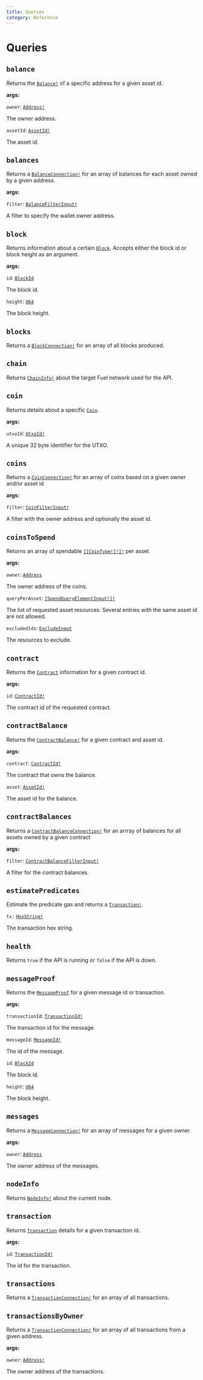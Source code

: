 ```yaml
---
title: Queries
category: Reference
---
```


# Queries

## `balance`

Returns the <a href="/docs/reference/objects/#balance">`Balance!`</a> of a specific address for a given asset id.

**args:**

`owner`: <a href="/docs/reference/scalars/#address">`Address!`</a>

The owner address.

`assetId`: <a href="/docs/reference/scalars/#assetid">`AssetId!`</a>

The asset id.

## `balances`

Returns a <a href="/docs/reference/objects/#balance">`BalanceConnection!`</a> for an array of balances for each asset owned by a given address.

**args:**

`filter`: <a href="/docs/reference/objects/#balancefilterinput">`BalanceFilterInput!`</a>

A filter to specify the wallet owner address.

## `block`

Returns information about a certain <a href="/docs/reference/objects/#block">`Block`</a>. Accepts either the block id or block height as an argument.

**args:**

`id`: <a href="/docs/reference/scalars/#blockid">`BlockId`</a>

The block id.

`height`: <a href="/docs/reference/scalars/#u64">`U64`</a>

The block height.

## `blocks`

Returns a <a href="/docs/reference/objects/#block">`BlockConnection!`</a> for an array of all blocks produced.

## `chain`

Returns <a href="/docs/reference/objects/#chaininfo">`ChainInfo!`</a> about the target Fuel network used for the API.

## `coin`

Returns details about a specific <a href="/docs/reference/objects/#coin">`Coin`</a>.

**args:**

`utxoId`: <a href="/docs/reference/scalars/#utxoid">`UtxoId!`</a>

A unique 32 byte identifier for the UTXO.

## `coins`

Returns a <a href="/docs/reference/objects/#coin">`CoinConnection!`</a> for an array of coins based on a given owner and/or asset id

**args:**

`filter`: <a href="/docs/reference/objects/#coinfilterinput">`CoinFilterInput!`</a>

A filter with the owner address and optionally the asset id.

## `coinsToSpend`

Returns an array of spendable <a href="/docs/reference/unions/#cointype">`[[CoinType!]!]!`</a> per asset.

**args:**

`owner`: <a href="/docs/reference/scalars/#address">`Address`</a>

The owner address of the coins.

`queryPerAsset`: <a href="/docs/reference/objects/#spendqueryelementinput">`[SpendQueryElementInput!]!`</a>

The list of requested asset resources. Several entries with the same asset id are not allowed.

`excludedIds`: <a href="/docs/reference/objects/#excludeinput">`ExcludeInput`</a>

The resources to exclude.

## `contract`

Returns the <a href="/docs/reference/objects/#contract">`Contract`</a> information for a given contract id.

**args:**

`id`: <a href="/docs/reference/scalars/#contractid">`ContractId!`</a>

The contract id of the requested contract.

## `contractBalance`

Returns the <a href="/docs/reference/objects/#contractbalance">`ContractBalance!`</a> for a given contract and asset id.

**args:**

`contract`: <a href="/docs/reference/scalars/#contractid">`ContractId!`</a>

The contract that owns the balance.

`asset`: <a href="/docs/reference/scalars/#assetid">`AssetId!`</a>

The asset id for the balance.

## `contractBalances`

Returns a <a href="/docs/reference/objects/#contractbalance">`ContractBalanceConnection!`</a> for an arrray of balances for all assets owned by a given contract

**args:**

`filter`: <a href="/docs/reference/objects/#contractbalancefilterinput">`ContractBalanceFilterInput!`</a>

A filter for the contract balances.

## `estimatePredicates`

Estimate the predicate gas and returns a <a href="/docs/reference/objects/#transaction">`Transaction!`</a>.

`tx:` <a href="/docs/reference/scalars/#hexstring">`HexString!`</a>

The transaction hex string.

## `health`

Returns `true` if the API is running or `false` if the API is down.

## `messageProof`

Returns the <a href="/docs/reference/objects/#messageproof">`MessageProof`</a> for a given message id or transaction.

**args:**

`transactionId`: <a href="/docs/reference/scalars/#transactionid">`TransactionId!`</a>

The transaction id for the message.

`messageId`: <a href="/docs/reference/scalars/#messageid">`MessageId!`</a>

The id of the message.

`id`: <a href="/docs/reference/scalars/#blockid">`BlockId`</a>

The block id.

`height`: <a href="/docs/reference/scalars/#u64">`U64`</a>

The block height.

## `messages`

Returns a <a href="/docs/reference/objects/#message">`MessageConnection!`</a> for an array of messages for a given owner.

**args:**

`owner`: <a href="/docs/reference/scalars/#address">`Address`</a>

The owner address of the messages.

## `nodeInfo`

Returns <a href="/docs/reference/objects/#nodeinfo">`NodeInfo!`</a> about the current node.

## `transaction`

Returns <a href="/docs/reference/objects/#transaction">`Transaction`</a> details for a given transaction id.

**args:**

`id`: <a href="/docs/reference/scalars/#transactionid">`TransactionId!`</a>

The id for the transaction.

## `transactions`

Returns a <a href="/docs/reference/objects/#transaction">`TransactionConnection!`</a> for an array of all transactions.

## `transactionsByOwner`

Returns a <a href="/docs/reference/objects/#transaction">`TransactionConnection!`</a> for an array of all transactions from a given address.

**args:**

`owner`: <a href="/docs/reference/scalars/#address">`Address!`</a>

The owner address of the transactions.
